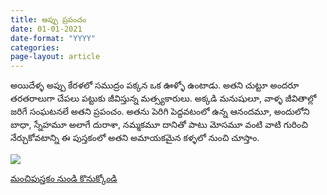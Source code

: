```yaml
---
title: అప్పు ప్రపంచం 
date: 01-01-2021
date-format: "YYYY"
categories: 
page-layout: article
---
```

అయిదేళ్ళ అప్పు కేరళలో సముద్రం పక్కన ఒక ఊళ్ళో ఉంటాడు. అతని చుట్టూ అందరూ తరతరాలుగా చేపలు పట్టుకు జీవిస్తున్న మత్స్యకారులు. అక్కడి మనుషులూ, వాళ్ళ జీవితాల్లో జరిగే సంఘటనలే అతని ప్రపంచం. అతను పెరిగి పెద్దవటంలో ఉన్న ఆనందమూ, అందులోని బాధా, స్నేహమూ అలాగే దురాశా, నమ్మకమూ దానితో పాటు మోసమూ వంటి వాటి గురించి నేర్చుకోవటాన్ని ఈ పుస్తకంలో అతని అమాయకమైన కళ్ళలో నుంచి చూస్తాం. 

::: {.column-margin}
![](Appu-Prapancham-Cover.jpg){fig-align="center"}
:::

[మంచిపుస్తకం నుండి కొనుక్కోండి](https://manchipustakam.in/product/%e0%b0%85%e0%b0%aa%e0%b1%8d%e0%b0%aa%e0%b1%81-%e0%b0%aa%e0%b1%8d%e0%b0%b0%e0%b0%aa%e0%b0%82%e0%b0%9a%e0%b0%82/){.btn .btn-primary .btn-lg}
